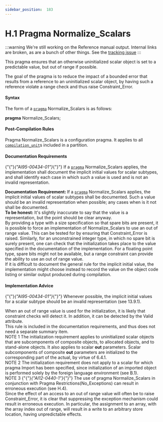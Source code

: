 ---
sidebar_position:  183
---

# H.1 Pragma Normalize_Scalars

:::warning
We're still working on the Reference manual output.  Internal links are broken,
as are a bunch of other things.
See the [tracking issue](https://github.com/ada-lang-io/ada-lang-io/issues/20)
:::


<p>This pragma ensures that an otherwise uninitialized scalar object is set to a predictable value, but out of range if possible. <br /></p>

<Admonition type="aarm" aarm="discussion" title="Discussion: ">
<strong></strong>The goal of the pragma is to reduce the impact of a bounded error that results from a reference to an uninitialized scalar object, by having such a reference violate a range check and thus raise Constraint_Error. <br /></Admonition>


#### Syntax

<p>The form of a <code><a href="../AA-2/AA-2.8#S0019">pragma</a></code> Normalize_Scalars is as follows: <br /></p>

<p>  <strong>pragma</strong> Normalize_Scalars; <br /></p>


#### Post-Compilation Rules

<p>Pragma Normalize_Scalars is a configuration pragma. It applies to all <code><a href="../AA-10/AA-10.1#S0286">compilation_unit</a></code>s included in a partition. <br /></p>


#### Documentation Requirements

<p>{"{"}<em>{"AI95-00434-01"}</em>{"}"} If a <code><a href="../AA-2/AA-2.8#S0019">pragma</a></code> Normalize_Scalars applies, the implementation shall document the implicit initial values for scalar subtypes, and shall identify each case in which such a value is used and is not an invalid representation. <br /></p>

<Admonition type="aarm" aarm="note" title="Note: ">
<strong>Documentation Requirement: </strong>If a <code><a href="../AA-2/AA-2.8#S0019">pragma</a></code> Normalize_Scalars applies, the implicit initial values of scalar subtypes shall be documented. Such a value should be an invalid representation when possible; any cases when is it not shall be documented.<br /></Admonition>

<Admonition type="aarm" aarm="note" title="Note: ">
<strong>To be honest: </strong>It's slightly inaccurate to say that the value is a representation, but the point should be clear anyway. <br /></Admonition>

<Admonition type="aarm" aarm="discussion" title="Discussion: ">
<strong></strong>By providing a type with a size specification so that spare bits are present, it is possible to force an implementation of Normalize_Scalars to use an out of range value. This can be tested for by ensuring that Constraint_Error is raised. Similarly, for an unconstrained integer type, in which no spare bit is surely present, one can check that the initialization takes place to the value specified in the documentation of the implementation. For a floating point type, spare bits might not be available, but a range constraint can provide the ability to use an out of range value.<br /></Admonition>

<Admonition type="aarm" aarm="note" title="Note: ">
If it is difficult to document the general rule for the implicit initial value, the implementation might choose instead to record the value on the object code listing or similar output produced during compilation.<br /></Admonition>


#### Implementation Advice

<p>{"{"}<em>{"AI95-00434-01"}</em>{"}"} Whenever possible, the implicit initial values for a scalar subtype should be an invalid representation (see 13.9.1). <br /></p>

<Admonition type="aarm" aarm="discussion" title="Discussion: ">
<strong></strong>When an out of range value is used for the initialization, it is likely that constraint checks will detect it. In addition, it can be detected by the Valid attribute.<br /></Admonition>

<Admonition type="aarm" aarm="note" title="Note: ">
This rule is included in the documentation requirements, and thus does not need a separate summary item.<br /></Admonition>

<Admonition type="aarm" aarm="note" title="Note: ">
NOTE 1   The initialization requirement applies to uninitialized scalar objects that are subcomponents of composite objects, to allocated objects, and to stand-alone objects. It also applies to scalar <strong>out</strong> parameters. Scalar subcomponents of composite <strong>out</strong> parameters are initialized to the corresponding part of the actual, by virtue of 6.4.1.<br /></Admonition>

<Admonition type="aarm" aarm="note" title="Note: ">
NOTE 2   The initialization requirement does not apply to a scalar for which pragma Import has been specified, since initialization of an imported object is performed solely by the foreign language environment (see B.1).<br /></Admonition>

<Admonition type="aarm" aarm="note" title="Note: ">
NOTE 3   {"{"}<em>{"AI12-0440-1"}</em>{"}"} The use of pragma Normalize_Scalars in conjunction with Pragma Restrictions(No_Exceptions) can result in erroneous execution (see H.4). <br /></Admonition>

<Admonition type="aarm" aarm="discussion" title="Discussion: ">
<strong></strong>Since the effect of an access to an out of range value will often be to raise Constraint_Error, it is clear that suppressing the exception mechanism could result in erroneous execution. In particular, the assignment to an array, with the array index out of range, will result in a write to an arbitrary store location, having unpredictable effects.<br /></Admonition>

